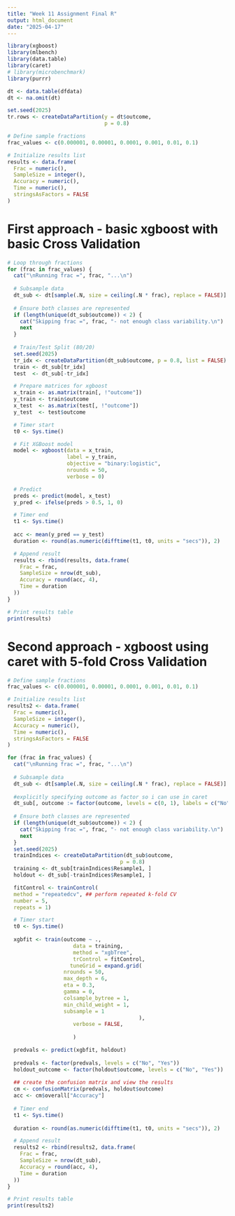---
title: "Week 11 Assignment Final R"
output: html_document
date: "2025-04-17"
---
```{r}
library(xgboost)
library(mlbench)
library(data.table)
library(caret)
# library(microbenchmark)
library(purrr)
```

```{r}
dt <- data.table(dfdata)
dt <- na.omit(dt)

set.seed(2025)
tr.rows <- createDataPartition(y = dt$outcome,
                               p = 0.8)
```


```{r}
# Define sample fractions
frac_values <- c(0.000001, 0.00001, 0.0001, 0.001, 0.01, 0.1)

# Initialize results list
results <- data.frame(
  Frac = numeric(),
  SampleSize = integer(),
  Accuracy = numeric(),
  Time = numeric(),
  stringsAsFactors = FALSE
)

```

# First approach - basic xgboost with basic Cross Validation

```{r}
# Loop through fractions
for (frac in frac_values) {
  cat("\nRunning frac =", frac, "...\n")
  
  # Subsample data
  dt_sub <- dt[sample(.N, size = ceiling(.N * frac), replace = FALSE)]
  
  # Ensure both classes are represented
  if (length(unique(dt_sub$outcome)) < 2) {
    cat("Skipping frac =", frac, "- not enough class variability.\n")
    next
  }
  
  # Train/Test Split (80/20)
  set.seed(2025)
  tr_idx <- createDataPartition(dt_sub$outcome, p = 0.8, list = FALSE)
  train <- dt_sub[tr_idx]
  test  <- dt_sub[-tr_idx]

  # Prepare matrices for xgboost
  x_train <- as.matrix(train[, !"outcome"])
  y_train <- train$outcome
  x_test  <- as.matrix(test[, !"outcome"])
  y_test  <- test$outcome

  # Timer start
  t0 <- Sys.time()

  # Fit XGBoost model
  model <- xgboost(data = x_train,
                   label = y_train,
                   objective = "binary:logistic",
                   nrounds = 50,
                   verbose = 0)

  # Predict
  preds <- predict(model, x_test)
  y_pred <- ifelse(preds > 0.5, 1, 0)

  # Timer end
  t1 <- Sys.time()
  
  acc <- mean(y_pred == y_test)
  duration <- round(as.numeric(difftime(t1, t0, units = "secs")), 2)

  # Append result
  results <- rbind(results, data.frame(
    Frac = frac,
    SampleSize = nrow(dt_sub),
    Accuracy = round(acc, 4),
    Time = duration
  ))
}

# Print results table
print(results)

```

# Second approach - xgboost using caret with 5-fold Cross Validation

```{r}
# Define sample fractions
frac_values <- c(0.000001, 0.00001, 0.0001, 0.001, 0.01, 0.1)

# Initialize results list
results2 <- data.frame(
  Frac = numeric(),
  SampleSize = integer(),
  Accuracy = numeric(),
  Time = numeric(),
  stringsAsFactors = FALSE
)
```

```{r}
for (frac in frac_values) {
  cat("\nRunning frac =", frac, "...\n")
  
  # Subsample data
  dt_sub <- dt[sample(.N, size = ceiling(.N * frac), replace = FALSE)]
  
  #explicitly specifying outcome as factor so i can use in caret
  dt_sub[, outcome := factor(outcome, levels = c(0, 1), labels = c("No", "Yes"))]
  
  # Ensure both classes are represented
  if (length(unique(dt_sub$outcome)) < 2) {
    cat("Skipping frac =", frac, "- not enough class variability.\n")
    next
  }
  set.seed(2025)
  trainIndices <- createDataPartition(dt_sub$outcome,
                                    p = 0.8)
  training <- dt_sub[trainIndices$Resample1, ]
  holdout <- dt_sub[-trainIndices$Resample1, ]

  fitControl <- trainControl(
  method = "repeatedcv", ## perform repeated k-fold CV
  number = 5,
  repeats = 1)

  # Timer start
  t0 <- Sys.time()
  
  xgbfit <- train(outcome ~ .,
                     data = training,
                     method = "xgbTree",
                     trControl = fitControl,
                    tuneGrid = expand.grid(
                  nrounds = 50,
                  max_depth = 6,
                  eta = 0.3,
                  gamma = 0,
                  colsample_bytree = 1,
                  min_child_weight = 1,
                  subsample = 1
                                          ),
                     verbose = FALSE,
                  
                     )

  predvals <- predict(xgbfit, holdout)
  
  predvals <- factor(predvals, levels = c("No", "Yes"))
  holdout_outcome <- factor(holdout$outcome, levels = c("No", "Yes"))
  
  ## create the confusion matrix and view the results
  cm <- confusionMatrix(predvals, holdout$outcome)
  acc <- cm$overall["Accuracy"]
  
  # Timer end
  t1 <- Sys.time()
  
  duration <- round(as.numeric(difftime(t1, t0, units = "secs")), 2)

  # Append result
  results2 <- rbind(results2, data.frame(
    Frac = frac,
    SampleSize = nrow(dt_sub),
    Accuracy = round(acc, 4),
    Time = duration
  ))
}

```

```{r}
# Print results table
print(results2)

```

